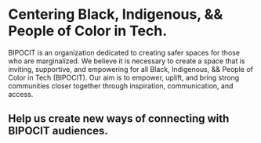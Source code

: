 

<SEO title="BIPOCIT - Centering Black, Indigenous, && People of Color in Tech" />

<FlexContainer direction="row">

<Flex width="1/2">
<div className="md:mr-6">

# Centering Black, Indigenous, && People of Color in Tech.
BIPOCIT is an organization dedicated to creating safer spaces for those who are marginalized. We believe it is necessary to create a space that is inviting, supportive, and empowering for all Black, Indigenous, && People of Color in Tech (BIPOCIT). Our aim is to empower, uplift, and bring strong communities closer together through inspiration, communication, and access.

</div>
</Flex>


<Flex width="1/2">

## Help us create new ways of connecting with BIPOCIT audiences.

<div className="mt-6">

  <DonateButton/>

</div>

<Image/>

</Flex>

</FlexContainer>